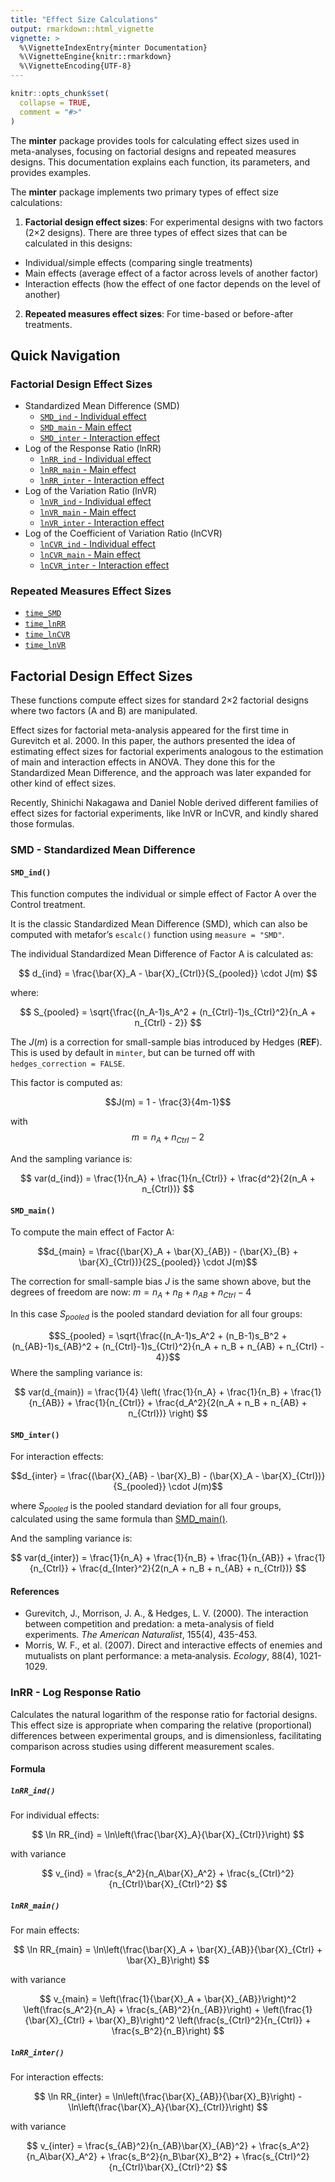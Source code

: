 ```yaml
---
title: "Effect Size Calculations"
output: rmarkdown::html_vignette
vignette: >
  %\VignetteIndexEntry{minter Documentation}
  %\VignetteEngine{knitr::rmarkdown}
  %\VignetteEncoding{UTF-8}
---
```


```r
knitr::opts_chunk$set(
  collapse = TRUE,
  comment = "#>"
)
```


The **minter** package provides tools for calculating effect sizes used in meta-analyses, focusing on factorial designs and repeated measures designs. This documentation explains each function, its parameters, and provides examples.

The **minter** package implements two primary types of effect size calculations:

1.  **Factorial design effect sizes**: For experimental designs with two factors (2×2 designs). 
There are three types of effect sizes that can be calculated in this designs:
  - Individual/simple effects (comparing single treatments)
  - Main effects (average effect of a factor across levels of another factor)
  - Interaction effects (how the effect of one factor depends on the level of another)

2.  **Repeated measures effect sizes**: For time-based or before-after treatments.


## Quick Navigation

### Factorial Design Effect Sizes

- Standardized Mean Difference (SMD)
  - [`SMD_ind` - Individual effect](#smd_ind)
  - [`SMD_main` - Main effect](#smd_main)
  - [`SMD_inter` - Interaction effect](#smd_inter)

- Log of the Response Ratio (lnRR)
  - [`lnRR_ind` - Individual effect](#lnrr_ind)
  - [`lnRR_main` - Main effect](#lnrr_main)
  - [`lnRR_inter` - Interaction effect](#lnrr_inter)

- Log of the Variation Ratio (lnVR)
  - [`lnVR_ind` - Individual effect](#lnvr_ind)
  - [`lnVR_main` - Main effect](#lnvr_main)
  - [`lnVR_inter` - Interaction effect](#lnvr_inter)

- Log of the Coefficient of Variation Ratio (lnCVR)
  - [`lnCVR_ind` - Individual effect](#lncvr_ind)
  - [`lnCVR_main` - Main effect](#lncvr_main)
  - [`lnCVR_inter` - Interaction effect](#lncvr_inter)

### Repeated Measures Effect Sizes

-   [`time_SMD`](#time_smd)
-   [`time_lnRR`](#time_lnrr)
-   [`time_lnCVR`](#time_lncvr)
-   [`time_lnVR`](#time_lnvr)



## Factorial Design Effect Sizes

These functions compute effect sizes for standard 2×2 factorial designs where two factors (A and B) are manipulated.

Effect sizes for factorial meta-analysis appeared for the first time in Gurevitch et al. 2000.
In this paper, the authors presented the idea of estimating effect sizes for
factorial experiments analogous to the estimation of main and interaction effects in ANOVA. 
They done this for the Standardized Mean Difference, and the approach was later expanded for other
kind of effect sizes. 

Recently, Shinichi Nakagawa and Daniel Noble derived different families of effect sizes
for factorial experiments, like lnVR or lnCVR, and kindly shared those formulas.

### SMD - Standardized Mean Difference {#smd}

#### `SMD_ind()`

This function computes the individual or simple effect of Factor A over the Control treatment.

It is the classic Standardized Mean Difference (SMD), which can also be computed
with metafor's `escalc()` function using `measure = "SMD"`.

The individual Standardized Mean Difference of Factor A is calculated as:

$$
d_{ind} = \frac{\bar{X}_A - \bar{X}_{Ctrl}}{S_{pooled}} \cdot J(m)
$$


where:


$$
S_{pooled} = \sqrt{\frac{(n_A-1)s_A^2 + (n_{Ctrl}-1)s_{Ctrl}^2}{n_A + n_{Ctrl} - 2}}
$$

The $J(m)$ is a correction for small-sample bias introduced by Hedges (**REF**). This is used
by default in `minter`, but can be turned off with `hedges_correction = FALSE`.

This factor is computed as:

$$J(m) = 1 - \frac{3}{4m-1}$$ 

with $$m = n_A + n_{Ctrl} - 2$$

And the sampling variance is:

$$
var(d_{ind}) = \frac{1}{n_A} + \frac{1}{n_{Ctrl}} + \frac{d^2}{2(n_A + n_{Ctrl})}
$$

#### `SMD_main()`

To compute the main effect of Factor A:

$$d_{main} = \frac{(\bar{X}_A + \bar{X}_{AB}) - (\bar{X}_{B} + \bar{X}_{Ctrl})}{2S_{pooled}} \cdot J(m)$$

The correction for small-sample bias $J$ is the same shown above, but the degrees of freedom
are now: $m = n_A + n_B + n_{AB} + n_{Ctrl} - 4$

In this case $S_{pooled}$ is the pooled standard deviation for all four groups:

$$S_{pooled} = \sqrt{\frac{(n_A-1)s_A^2 + (n_B-1)s_B^2 + (n_{AB}-1)s_{AB}^2 + (n_{Ctrl}-1)s_{Ctrl}^2}{n_A + n_B + n_{AB} + n_{Ctrl} - 4}}$$
Where the sampling variance is:

$$
var(d_{main}) = \frac{1}{4} \left(
\frac{1}{n_A} + \frac{1}{n_B} + \frac{1}{n_{AB}} + \frac{1}{n_{Ctrl}} +
\frac{d_A^2}{2(n_A + n_B + n_{AB} + n_{Ctrl})}
\right)
$$

#### `SMD_inter()`

For interaction effects:

$$d_{inter} = \frac{(\bar{X}_{AB} - \bar{X}_B) - (\bar{X}_A - \bar{X}_{Ctrl})}{S_{pooled}} \cdot J(m)$$

where $S_{pooled}$ is the pooled standard deviation for all four groups, calculated 
using the same formula than [SMD_main()](#smd_main).

And the sampling variance is:

$$
var(d_{inter}) = \frac{1}{n_A} + \frac{1}{n_B} + \frac{1}{n_{AB}} + \frac{1}{n_{Ctrl}} +
\frac{d_{Inter}^2}{2(n_A + n_B + n_{AB} + n_{Ctrl})}
$$


#### References

-   Gurevitch, J., Morrison, J. A., & Hedges, L. V. (2000). The interaction between competition and predation: a meta-analysis of field experiments. *The American Naturalist*, 155(4), 435-453.
-   Morris, W. F., et al. (2007). Direct and interactive effects of enemies and mutualists on plant performance: a meta‐analysis. *Ecology*, 88(4), 1021-1029.

### lnRR - Log Response Ratio {#lnrr}

Calculates the natural logarithm of the response ratio for factorial designs. This effect size is appropriate when comparing the relative (proportional) differences between experimental groups, and is dimensionless, facilitating comparison across studies using different measurement scales.

#### Formula

##### `lnRR_ind()`

For individual effects:

$$
\ln RR_{ind} = \ln\left(\frac{\bar{X}_A}{\bar{X}_{Ctrl}}\right)
$$



with variance 

$$
v_{ind} = \frac{s_A^2}{n_A\bar{X}_A^2} + \frac{s_{Ctrl}^2}{n_{Ctrl}\bar{X}_{Ctrl}^2}
$$



##### `lnRR_main()`

For main effects:

$$
\ln RR_{main} = \ln\left(\frac{\bar{X}_A + \bar{X}_{AB}}{\bar{X}_{Ctrl} + \bar{X}_B}\right)
$$


with variance 

$$
v_{main} = \left(\frac{1}{\bar{X}_A + \bar{X}_{AB}}\right)^2 \left(\frac{s_A^2}{n_A} + \frac{s_{AB}^2}{n_{AB}}\right) + \left(\frac{1}{\bar{X}_{Ctrl} + \bar{X}_B}\right)^2 \left(\frac{s_{Ctrl}^2}{n_{Ctrl}} + \frac{s_B^2}{n_B}\right)
$$



##### `lnRR_inter()`

For interaction effects:

$$
\ln RR_{inter} = \ln\left(\frac{\bar{X}_{AB}}{\bar{X}_B}\right) - \ln\left(\frac{\bar{X}_A}{\bar{X}_{Ctrl}}\right)
$$


with variance

$$
v_{inter} = \frac{s_{AB}^2}{n_{AB}\bar{X}_{AB}^2} + \frac{s_A^2}{n_A\bar{X}_A^2} + \frac{s_B^2}{n_B\bar{X}_B^2} + \frac{s_{Ctrl}^2}{n_{Ctrl}\bar{X}_{Ctrl}^2}
$$




